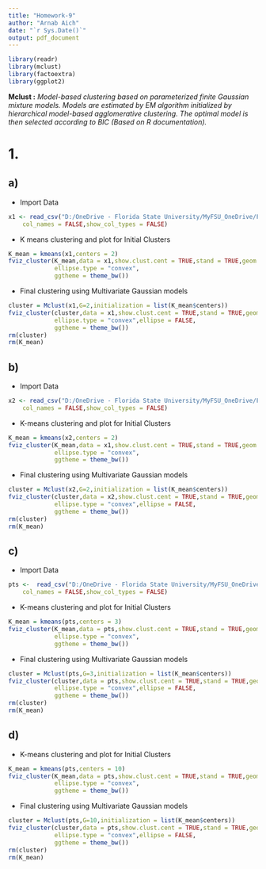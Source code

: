 ```yaml
---
title: "Homework-9"
author: "Arnab Aich"
date: "`r Sys.Date()`"
output: pdf_document
---
```


```r
library(readr)
library(mclust)
library(factoextra)
library(ggplot2)
```

**Mclust :** *Model-based clustering based on parameterized finite Gaussian mixture models. Models are estimated by EM algorithm initialized by hierarchical model-based agglomerative clustering. The optimal model is then selected according to BIC (Based on R documentation).*

# 1.

## a)

-   Import Data

```r

x1 <- read_csv("D:/OneDrive - Florida State University/MyFSU_OneDrive/FSU Course Work/5635/Datasets/x1.txt", 
    col_names = FALSE,show_col_types = FALSE)
```

-   K means clustering and plot for Initial Clusters

```r
K_mean = kmeans(x1,centers = 2)
fviz_cluster(K_mean,data = x1,show.clust.cent = TRUE,stand = TRUE,geom = "point",
             ellipse.type = "convex", 
             ggtheme = theme_bw())
```

-   Final clustering using Multivariate Gaussian models

```r
cluster = Mclust(x1,G=2,initialization = list(K_mean$centers)) 
fviz_cluster(cluster,data = x1,show.clust.cent = TRUE,stand = TRUE,geom = "point",
             ellipse.type = "convex",ellipse = FALSE, 
             ggtheme = theme_bw())
rm(cluster)
rm(K_mean)
```

## b)

-   Import Data

```r

x2 <- read_csv("D:/OneDrive - Florida State University/MyFSU_OneDrive/FSU Course Work/5635/Datasets/x2.txt", 
    col_names = FALSE,show_col_types = FALSE)
```

-   K-means clustering and plot for Initial Clusters

```r
K_mean = kmeans(x2,centers = 2)
fviz_cluster(K_mean,data = x1,show.clust.cent = TRUE,stand = TRUE,geom = "point",
             ellipse.type = "convex", 
             ggtheme = theme_bw())
```

-   Final clustering using Multivariate Gaussian models

```r
cluster = Mclust(x2,G=2,initialization = list(K_mean$centers)) 
fviz_cluster(cluster,data = x2,show.clust.cent = TRUE,stand = TRUE,geom = "point",
             ellipse.type = "convex",ellipse = FALSE, 
             ggtheme = theme_bw())
rm(cluster)
rm(K_mean)
```

## c)

-   Import Data

```r
pts <-  read_csv("D:/OneDrive - Florida State University/MyFSU_OneDrive/FSU Course Work/5635/Datasets/pts.txt", 
    col_names = FALSE,show_col_types = FALSE)
```

-   K-means clustering and plot for Initial Clusters

```r
K_mean = kmeans(pts,centers = 3)
fviz_cluster(K_mean,data = pts,show.clust.cent = TRUE,stand = TRUE,geom = "point",
             ellipse.type = "convex", 
             ggtheme = theme_bw())
```

-   Final clustering using Multivariate Gaussian models

```r
cluster = Mclust(pts,G=3,initialization = list(K_mean$centers)) 
fviz_cluster(cluster,data = pts,show.clust.cent = TRUE,stand = TRUE,geom = "point",
             ellipse.type = "convex",ellipse = FALSE, 
             ggtheme = theme_bw())
rm(cluster)
rm(K_mean)
```

## d)

-   K-means clustering and plot for Initial Clusters

```r
K_mean = kmeans(pts,centers = 10)
fviz_cluster(K_mean,data = pts,show.clust.cent = TRUE,stand = TRUE,geom = "point",
             ellipse.type = "convex", 
             ggtheme = theme_bw())
```

-   Final clustering using Multivariate Gaussian models

```r
cluster = Mclust(pts,G=10,initialization = list(K_mean$centers)) 
fviz_cluster(cluster,data = pts,show.clust.cent = TRUE,stand = TRUE,geom = "point",
             ellipse.type = "convex",ellipse = FALSE, 
             ggtheme = theme_bw())
rm(cluster)
rm(K_mean)
```
